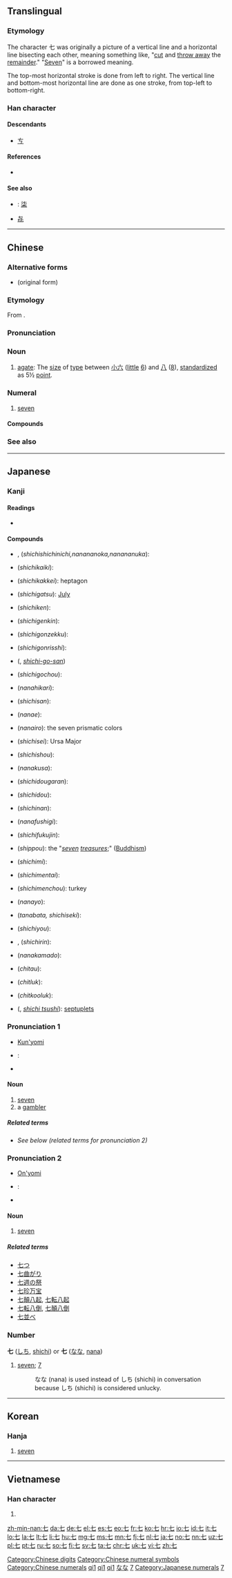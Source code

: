 {{also|柒}}<!-- may be replaced by zh-forms -->
==Translingual==
{{stroke order|type=animate}}
{{stroke order|strokes=2}}

===Etymology===
{{Han etyl}}
The character 七 was originally a picture of a vertical line and a horizontal line bisecting each other, meaning something like, "[[cut]] and [[throw away]] the [[remainder]]." "[[seven|Seven]]" is a borrowed meaning.

The top-most horizontal stroke is done from left to right. The vertical line and bottom-most horizontal line are done as one stroke, from top-left to bottom-right.

===Han character===
{{Han char|rn=1|rad=一|as=01|sn=2|four=40710|canj=JU|ids=⿻乚丿}}

====Descendants====
* [[ㄘ]]

====References====
* {{Han ref|kx=0075.070|dkj=00006|hdz=10003.030|uh=4E03|ud=19971|bh=A443|bd=42051}}

====See also====
{{Chinese-numbers}}
* {{qualifier|Chinese financial form}}: [[柒]]
* [[㐂]] <!-- repeated form -->

[[Category:Chinese digits]]
[[Category:Chinese numeral symbols]]
[[Category:Chinese numerals]]

----

==Chinese==
{{zh-forms}}

===Alternative forms===
* {{l|zh|𠀁}} (original form)

===Etymology===
From {{etyl|sit-pro|zh}} {{m|sit-pro|*s-ni-s||seven}}.

===Pronunciation===
{{zh-pron
|m=qī
|ma=y
|c=cat1
|h=pfs=chhit
|mn=chhit
|w=1tshiq
|mc=y
|oc=y
|cat=num
}}

===Noun===
{{zh-noun}}

# {{context|printing|lang=zh|sort=qi1}} [[agate]]: The [[size]] of [[type]] between [[小六]] ([[little]] [[6]]) and [[八]] ([[8]]), [[standardize]]d as 5½ [[point]].

===Numeral===
{{zh-num}}

# [[seven]]

====Compounds====
{{der3
|{{zh-l|十七}}
|{{zh-l|七十}}
|{{zh-l|五七}}
|{{zh-l|第七}}
|{{zh-l|田七}}
|{{zh-l|七夕}}
|{{zh-l|七七日}}
|{{zh-l|七面體}}
|{{zh-l|七宗罪}}
|{{zh-l|七弦琴}}/{{zh-l|七絃琴}}
|{{zh-l|三七開}}
|{{zh-l|土衛七}}
|{{zh-l|參宿七}}
|{{zh-l|七美德}}
|{{zh-l|七上八下}}
|{{zh-l|七七八八}}
|{{zh-l|七年之癢}}
|{{zh-l|七嘴八舌}}
|{{zh-l|亂七八糟}}
|{{zh-l|橫七豎八}}
|{{zh-l|竹林七賢}}
|{{zh-l|歪七竪八}}
|{{zh-l|七味葡萄散}}
|{{zh-l|三七開定論}}
|{{zh-l|開門七件事}}
|{{zh-l|管他三七二十一}}
}}

===See also===
{{Chinese-numbers}}

[[Category:Mandarin numeral symbols|qi1]]
[[Category:Chinese cardinal numbers|qi1]]
[[Category:Beginning Mandarin|qi1]]

----

==Japanese==

===Kanji===
{{ja-kanji|grade=1|rs=一01}}

====Readings====
* {{ja-readings|goon=[[しち]] (shichi)|kanon=[[しつ]] (shitsu)|kun=[[なな]] (nana), [[ななつ]] ([[七つ]], nanatsu), [[なの]] (nano)|nanori=[[し]] (shi), [[しっ]] (shi~), [[な]] (na), [[ひち]] (hichi)}}

====Compounds====
{{top2}}
* {{l|ja|七々日}}, {{l|ja|七七日}} (''shichishichinichi,nanananoka,nanananuka''):
* {{l|ja|七回忌}} (''shichikaiki''):
* {{l|ja|七角形}} (''shichikakkei''): heptagon
* {{l|ja|七月}} (''shichigatsu''): [[July]]
* {{l|ja|七賢}} (''shichiken''):
* {{l|ja|七絃琴}} (''shichigenkin''):
* {{l|ja|七言絶句}} (''shichigonzekku''):
* {{l|ja|七言律詩}} (''shichigonrisshi''):
* {{l|ja|七五三}} ({{l|ja|しちごさん}}, ''[[shichi-go-san]]'')
* {{l|ja|七五調}} (''shichigochou''):
* {{l|ja|七光}} (''nanahikari''):
* {{l|ja|七三}} (''shichisan''):
* {{l|ja|七重}} (''nanae''):
* {{l|ja|七色}} (''nanairo''): the seven prismatic colors
* {{l|ja|七星}} (''shichisei''): Ursa Major
* {{l|ja|七生}} (''shichishou''):
* {{l|ja|七草}} (''nanakusa''):
{{mid2}}
* {{l|ja|七堂伽藍}} (''shichidougaran''):
* {{l|ja|七道}} (''shichidou''):
* {{l|ja|七難}} (''shichinan''):
* {{l|ja|七不思議}} (''nanafushigi''):
* {{l|ja|七福神}} (''shichifukujin''):
* {{l|ja|七宝}} (''shippou''): the "''[[seven]] [[treasures]]'';" ([[Buddhism]])
* {{l|ja|七味}} (''shichimi''):
* {{l|ja|七面体}} (''shichimentai''):
* {{l|ja|七面鳥}} (''shichimenchou''): turkey
* {{l|ja|七夜}} (''nanayo''):
* {{l|ja|七夕}} (''tanabata, shichiseki''):
* {{l|ja|七曜}} (''shichiyou''):
* {{l|ja|七厘}}, {{l|ja|七輪}} (''shichirin''):
* {{l|ja|七竈}} (''nanakamado''):
* {{l|ja|七頭}} (''chitau''):
* {{l|ja|七碌}} (''chitluk''):
* {{l|ja|七咕碌}} (''chitkooluk''):
* {{l|ja|七つ子}} ({{l|ja|しちつし}}, ''[[shichi tsushi]]''): [[septuplets]]
{{bottom}}

===Pronunciation 1===
{{rfc-pron-n|Pronunciation 1|lang=ja}}
* [[訓読み|Kun'yomi]]
* {{ja-Common Accent}}: {{ja-accent-common|atamadaka|な|な}}
* {{audio|Ja-7-nana.ogg|Audio|lang=ja}}

====Noun====
{{ja-noun|なな}}

# [[seven]]
# a [[gambler]]

=====Related terms=====
* ''See below (related terms for pronunciation 2)''

===Pronunciation 2===
* [[音読み|On'yomi]]
* {{ja-Common Accent}}: {{ja-accent-common|odaka|し|ち}}
* {{audio|Ja-7-shichi.ogg|Audio|lang=ja}}

====Noun====
{{ja-noun|しち}}

# [[seven]]

=====Related terms=====
* [[七つ]]
* [[七曲がり]]
* [[七週の祭]]
* [[七珍万宝]]
* [[七顛八起]], [[七転八起]]
* [[七転八倒]], [[七顛八倒]]
* [[七並べ]]

===Number===
{{cardinalbox|ja|6|7|8|六|八}}
'''七''' ([[しち]], [[shichi]]) or '''七''' ([[なな]], [[nana]])

# [[seven]]; [[7]]
#: なな (nana) is used instead of しち (shichi) in conversation because しち (shichi) is considered unlucky.

[[Category:1000 Japanese basic words|なな]]
[[Category:Japanese numeral symbols|7]]
[[Category:Japanese numerals]]

----

==Korean==

===Hanja===
{{ko-hanja|hangeul=칠|rv=chil|mr=ch'il|y=chil|eumhun=일곱|ehrv=ilgop|ehmr=ilgop|ehy=ilkop}}

# [[seven]]

[[Category:Korean numeral symbols|7]]

----

==Vietnamese==

===Han character===
{{vi-hantu|[[thất]]|rs=一01}}

# {{defn|lang=vi|sort=一01}}

[[zh-min-nan:七]]
[[da:七]]
[[de:七]]
[[el:七]]
[[es:七]]
[[eo:七]]
[[fr:七]]
[[ko:七]]
[[hr:七]]
[[io:七]]
[[id:七]]
[[it:七]]
[[lo:七]]
[[la:七]]
[[lt:七]]
[[li:七]]
[[hu:七]]
[[mg:七]]
[[ms:七]]
[[mn:七]]
[[fj:七]]
[[nl:七]]
[[ja:七]]
[[no:七]]
[[nn:七]]
[[uz:七]]
[[pl:七]]
[[pt:七]]
[[ru:七]]
[[so:七]]
[[fi:七]]
[[sv:七]]
[[ta:七]]
[[chr:七]]
[[uk:七]]
[[vi:七]]
[[zh:七]]